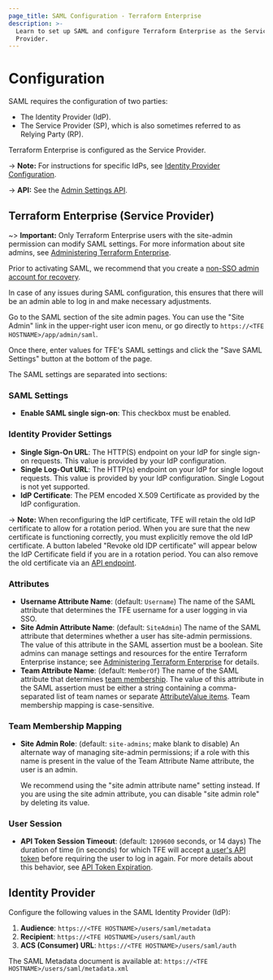 ```yaml
---
page_title: SAML Configuration - Terraform Enterprise
description: >-
  Learn to set up SAML and configure Terraform Enterprise as the Service
  Provider.
---
```


# Configuration

SAML requires the configuration of two parties:

- The Identity Provider (IdP).
- The Service Provider (SP), which is also sometimes referred to as Relying Party (RP).

Terraform Enterprise is configured as the Service Provider.

-> **Note:** For instructions for specific IdPs, see [Identity Provider Configuration](/enterprise/user-management/saml/idp-configuration).

-> **API:** See the [Admin Settings API](/cloud-docs/api-docs/admin/settings).

## Terraform Enterprise (Service Provider)

~> **Important:** Only Terraform Enterprise users with the site-admin permission can modify SAML settings. For more information about site admins, see [Administering Terraform Enterprise][admin].

Prior to activating SAML, we recommend that you create a [non-SSO admin account for recovery](/enterprise/user-management/saml/troubleshooting#create-a-non-sso-admin-account-for-recovery).

In case of any issues during SAML configuration, this ensures that there will be an admin able to log in and make necessary adjustments.

[admin]: /enterprise/admin

Go to the SAML section of the site admin pages. You can use the "Site Admin" link in the upper-right user icon menu, or go directly to `https://<TFE HOSTNAME>/app/admin/saml`.

Once there, enter values for TFE's SAML settings and click the "Save SAML Settings" button at the bottom of the page.

The SAML settings are separated into sections:

### SAML Settings

- **Enable SAML single sign-on**: This checkbox must be enabled.

### Identity Provider Settings

- **Single Sign-On URL**: The HTTP(S) endpoint on your IdP for single sign-on requests. This value is provided by your IdP configuration.
- **Single Log-Out URL**: The HTTP(s) endpoint on your IdP for single logout requests. This value is provided by your IdP configuration. Single Logout is not yet supported.
- **IdP Certificate**: The PEM encoded X.509 Certificate as provided by the IdP configuration.

-> **Note:** When reconfiguring the IdP certificate, TFE will retain the old IdP certificate to allow for a rotation period. When you are sure that the new certificate is functioning correctly, you must explicitly remove the old IdP certificate. A button labeled "Revoke old IDP certificate" will appear below the IdP Certificate field if you are in a rotation period. You can also remove the old certificate via an [API endpoint](/cloud-docs/api-docs/admin/settings#revoke-previous-saml-idp-certificate).

### Attributes

- **Username Attribute Name**: (default: `Username`) The name of the SAML attribute that determines the TFE username for a user logging in via SSO.
- **Site Admin Attribute Name**: (default: `SiteAdmin`) The name of the SAML attribute that determines whether a user has site-admin permissions. The value of this attribute in the SAML assertion must be a boolean. Site admins can manage settings and resources for the entire Terraform Enterprise instance; see [Administering Terraform Enterprise][admin] for details.
- **Team Attribute Name**: (default: `MemberOf`) The name of the SAML attribute that determines [team membership](/enterprise/user-management/saml/team-membership). The value of this attribute in the SAML assertion must be either a string containing a comma-separated list of team names or separate [AttributeValue items](/enterprise/user-management/saml/attributes#memberof). Team membership mapping is case-sensitive.

### Team Membership Mapping

- **Site Admin Role**: (default: `site-admins`; make blank to disable) An alternate way of managing site-admin permissions; if a role with this name is present in the value of the Team Attribute Name attribute, the user is an admin.

  We recommend using the "site admin attribute name" setting instead. If you are using the site admin attribute, you can disable "site admin role" by deleting its value.

### User Session

- **API Token Session Timeout**: (default: `1209600` seconds, or 14 days) The duration of time (in seconds) for which TFE will accept [a user's API token](/cloud-docs/users-teams-organizations/users#api-tokens) before requiring the user to log in again. For more details about this behavior, see [API Token Expiration](/enterprise/user-management/saml/login#api-token-expiration).

## Identity Provider

Configure the following values in the SAML Identity Provider (IdP):

1. **Audience**: `https://<TFE HOSTNAME>/users/saml/metadata`
1. **Recipient**: `https://<TFE HOSTNAME>/users/saml/auth`
1. **ACS (Consumer) URL**: `https://<TFE HOSTNAME>/users/saml/auth`

The SAML Metadata document is available at: `https://<TFE HOSTNAME>/users/saml/metadata.xml`
